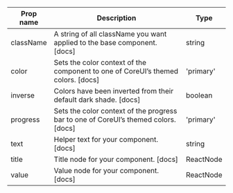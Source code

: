 | Prop name | Description | Type |
| --- | --- | --- |
| className | A string of all className you want applied to the base component. [docs] | string |
| color | Sets the color context of the component to one of CoreUI’s themed colors. [docs] | 'primary' | 'secondary' | 'success' | 'danger' | 'warning' | 'info' | 'dark' | 'light' | string |
| inverse | Colors have been inverted from their default dark shade. [docs] | boolean |
| progress | Sets the color context of the progress bar to one of CoreUI’s themed colors. [docs] | 'primary' | 'secondary' | 'success' | 'danger' | 'warning' | 'info' | 'dark' | 'light' | string |
| text | Helper text for your component. [docs] | string |
| title | Title node for your component. [docs] | ReactNode |
| value | Value node for your component. [docs] | ReactNode |
